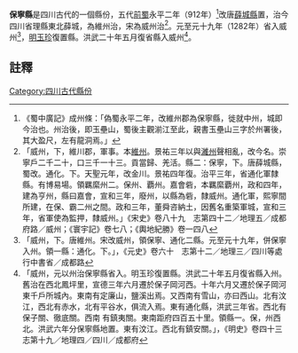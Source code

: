 '''保寧縣'''是四川古代的一個縣份，五代[[前蜀|前蜀]]永平二年（912年）<ref>《蜀中廣記》成州條：「偽蜀永平二年，改維州郡為保寧縣，徙就中州，城即今治也。州治後，即玉壘山，蜀後主觀湔江至此，親書玉壘山三字於州署後，其大盈尺，左有龍洞焉。」</ref>改唐[[薛城縣|薛城縣]]置，治今四川省理縣東北薛城，為維州治，宋為威州治<ref>「威州，下，維川郡，軍事。本[[維州|維州]]。景祐三年以與[[濰州|濰州]]聲相亂，改今名。崇寧戶二千二十，口三千一十三。貢當歸、羌活。縣二：保寧，下。唐薛城縣，蜀改。通化。下。天聖元年，改金川。景祐四年復。治平三年，省通化軍隸縣。有博易場。領羈縻州二。保州、覇州。嘉會砦，本羈縻覇州，政和四年，建為亨州，縣曰嘉會，宣和三年，廢州，以縣為砦，隸威州。通化軍，熙寧間所建，在保、霸二州之間。政和三年，董舜咨納土，因舊名重築軍城，宣和三年，省軍使為監押，隸威州。」《宋史》卷八十九　志第四十二／地理五／成都府路／威州；《寰宇記》卷七八；《輿地紀勝》卷一四八</ref>。元至元十九年（1282年）省入威州<ref>「威州，下。唐維州。宋改威州，領保寧、通化二縣。元至元十九年，併保寧入州。領一縣：通化。下。」，《元史》卷六十　志第十二／地理三／四川等處行中書省／成都路</ref>，[[明玉珍|明玉珍]]復置縣。洪武二十年五月復省縣入威州<ref>「威州，元以州治保寧縣省入。明玉珍復置縣。洪武二十年五月復省縣入州。舊治在西北鳳坪里，宣德三年六月遷於保子岡河西。十年六月又遷於保子岡河東千戶所城內。東南有定廉山，鹽溪出焉。又西南有雪山，亦曰西山。北有汶江，西北有赤水，北有平谷水，俱流入焉。東有通化縣，洪武三年省。西北有保子關、徹底關。西南 有鎮夷關。東南距府四百五十里。領縣一。保，州西北。洪武六年分保寧縣地置。東有汶江。西北有鎮安關。」，《明史》卷四十三　志第十九／地理四／四川／成都府</ref>。

==註釋==
{{reflist}}
{{行政區劃小作品}}

[[Category:四川古代縣份|Category:四川古代縣份]]